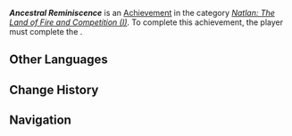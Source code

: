 {{Achievement Infobox
|id           = 80342
|order id     = 319
|category     = Natlan: The Land of Fire and Competition (I)
|description  = Helped [[Titu]] liberate the souls of the tribe's ancestors.
|requirements = Complete ''[[Peace to the Slumbering]]''
|quest        = 
|primogems    = 10
}}
'''''Ancestral Reminiscence''''' is an [[Achievement]] in the category ''[[Natlan: The Land of Fire and Competition (I)]]''. To complete this achievement, the player must complete the {{Quest|Peace to the Slumbering}}.

==Other Languages==
{{Other Languages
|en       = Ancestral Reminiscence
|zhs      = 追忆先祖
|zhs_rm   = 
|zht      = 追憶先祖
|zht_rm   = 
|zh_tl    = 
|ja       = 祖先の追憶
|ja_rm    = Sosen no Tsuioku
|ja_tl    = Ancestral Reminiscence
|ko       = 선조 추모
|ko_tl    = 
|es       = Reminiscencia ancestral
|es_tl    = Ancestral Reminiscence
|fr       = À la mémoire des ancêtres
|fr_tl    = In Memory of the Ancestors
|ru       = В память о предках
|ru_tl    = In Memory of Ancestors
|th       = รำลึกถึงบรรพบุรุษ
|th_rm    = 
|th_tl    = 
|vi       = Hồi Ức Tổ Tiên
|vi_tl    = 
|de       = Besinnung auf die Ahnen
|de_tl    = Reflection on the Ancestors
|id       = Mengenang Leluhur
|id_tl    = Remembering the Ancestors
|pt       = Memória Ancestral
|pt_tl    = 
|tr       = Atalardan Kalma Hatıra
|tr_tl    = 
|it       = Reminiscenza ancestrale
|it_tl    = 
}}

==Change History==
{{Change History|5.0}}

==Navigation==
{{Achievement Navbox}}